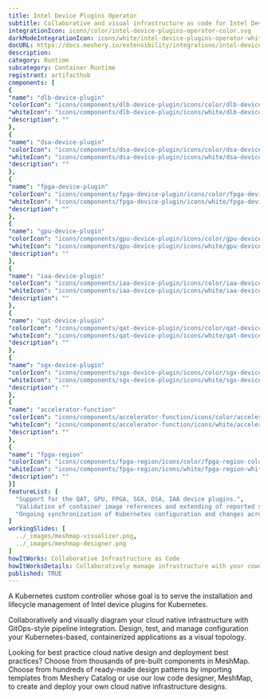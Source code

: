 ```yaml
---
title: Intel Device Plugins Operator
subtitle: Collaborative and visual infrastructure as code for Intel Device Plugins Operator
integrationIcon: icons/color/intel-device-plugins-operator-color.svg
darkModeIntegrationIcon: icons/white/intel-device-plugins-operator-white.svg
docURL: https://docs.meshery.io/extensibility/integrations/intel-device-plugins-operator
description: 
category: Runtime
subcategory: Container Runtime
registrant: artifacthub
components: [
{
"name": "dlb-device-plugin"
"colorIcon": "icons/components/dlb-device-plugin/icons/color/dlb-device-plugin-color.svg"
"whiteIcon": "icons/components/dlb-device-plugin/icons/white/dlb-device-plugin-white.svg"
"description": ""
},
{
"name": "dsa-device-plugin"
"colorIcon": "icons/components/dsa-device-plugin/icons/color/dsa-device-plugin-color.svg"
"whiteIcon": "icons/components/dsa-device-plugin/icons/white/dsa-device-plugin-white.svg"
"description": ""
},
{
"name": "fpga-device-plugin"
"colorIcon": "icons/components/fpga-device-plugin/icons/color/fpga-device-plugin-color.svg"
"whiteIcon": "icons/components/fpga-device-plugin/icons/white/fpga-device-plugin-white.svg"
"description": ""
},
{
"name": "gpu-device-plugin"
"colorIcon": "icons/components/gpu-device-plugin/icons/color/gpu-device-plugin-color.svg"
"whiteIcon": "icons/components/gpu-device-plugin/icons/white/gpu-device-plugin-white.svg"
"description": ""
},
{
"name": "iaa-device-plugin"
"colorIcon": "icons/components/iaa-device-plugin/icons/color/iaa-device-plugin-color.svg"
"whiteIcon": "icons/components/iaa-device-plugin/icons/white/iaa-device-plugin-white.svg"
"description": ""
},
{
"name": "qat-device-plugin"
"colorIcon": "icons/components/qat-device-plugin/icons/color/qat-device-plugin-color.svg"
"whiteIcon": "icons/components/qat-device-plugin/icons/white/qat-device-plugin-white.svg"
"description": ""
},
{
"name": "sgx-device-plugin"
"colorIcon": "icons/components/sgx-device-plugin/icons/color/sgx-device-plugin-color.svg"
"whiteIcon": "icons/components/sgx-device-plugin/icons/white/sgx-device-plugin-white.svg"
"description": ""
},
{
"name": "accelerator-function"
"colorIcon": "icons/components/accelerator-function/icons/color/accelerator-function-color.svg"
"whiteIcon": "icons/components/accelerator-function/icons/white/accelerator-function-white.svg"
"description": ""
},
{
"name": "fpga-region"
"colorIcon": "icons/components/fpga-region/icons/color/fpga-region-color.svg"
"whiteIcon": "icons/components/fpga-region/icons/white/fpga-region-white.svg"
"description": ""
}]
featureList: [
  "Support for the QAT, GPU, FPGA, SGX, DSA, IAA device plugins.",
  "Validation of container image references and extending of reported statuses.",
  "Ongoing synchronization of Kubernetes configuration and changes across any number of clusters."
]
workingSlides: [
  ../_images/meshmap-visualizer.png,
  ../_images/meshmap-designer.png
]
howItWorks: Collaborative Infrastructure as Code
howItWorksDetails: Collaboratively manage infrastructure with your coworkers synchronously sharing the same designs.
published: TRUE
---
```

<p>
A Kubernetes custom controller whose goal is to serve the installation and lifecycle management of Intel device plugins for Kubernetes.
</p>
<p>
    Collaboratively and visually diagram your cloud native infrastructure with GitOps-style pipeline integration. Design, test, and manage configuration your Kubernetes-based, containerized applications as a visual topology.
</p>
<p>
    Looking for best practice cloud native design and deployment best practices? Choose from thousands of pre-built components in MeshMap. Choose from hundreds of ready-made design patterns by importing templates from Meshery Catalog or use our low code designer, MeshMap, to create and deploy your own cloud native infrastructure designs.
</p>
